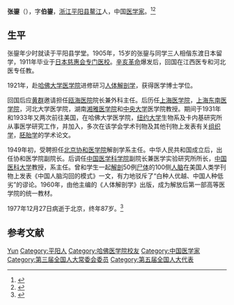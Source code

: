 '''张鋆'''（{{bd|1890年||1977年|catIdx=}}），字'''伯鋆'''，[[浙江|浙江]][[平阳县|平阳县]][[鳌江镇_(平阳县)|鳌江]]人，中国[[医学家|医学家]]。<ref>{{Cite book|title=20世纪中华人物名字号辞典|author=周家珍编著|publisher=法律出版社|year=2000|isbn=9787503628320|location=北京|pages=}}</ref><ref>{{Cite book|title=中国近现代人物别名词典|author=徐为民编|publisher=沈阳出版社|year=1993|isbn=|location=沈阳|pages=}}</ref>

== 生平 ==
张鋆年少时就读于平阳县学堂。1905年，15岁的张鋆与同学三人相偕东渡日本留学，1911年毕业于[[东京慈惠会医科大学|日本慈惠会专门医校]]。[[辛亥革命|辛亥革命]]爆发后，回国在江西医专和河北医专任教。

1921年，赴[[哈佛大学医学院|哈佛大学医学院]]进修研习[[人体解剖学|人体解剖学]]，获得医学博士学位。

回国后应[[黄群|黄群]]邀请担任[[温州医科大学附属第一医院|瓯海医院]]院长兼外科主任。后历任[[上海医学院|上海医学院]]，[[上海东南医学院|上海东南医学院]]，河北大学医学院，湖南[[湘雅医学院|湘雅医学院]]和[[国立中央大学_(南京)|中央大学]]医学院教授。期间于1931年和1933年又两次前往美国，在哈佛大学医学院，[[纽约大学|纽约大学]]生物系及卡内基研究所从事医学研究工作，并加入{{link-en|美国解剖学会|American Association of Anatomists|美国解剖学会}}，多次在该学会学术刊物及其他刊物上发表有关[[组织学|组织学]]，[[胚胎学|胚胎学]]的学术论文。

1949年初，受聘担任[[北京协和医学院|北京协和医学院]]解剖学系主任。中华人民共和国成立后，出任协和医学院副院长。后调任[[中国医学科学院|中国医学科学院]]副院长兼医学实验研究所所长，[[中国医科大学|中国医科大学]]教授，系主任。曾和学生一起[[解剖|解剖]]50例[[尸体|尸体]]的100侧[[人脑|人脑]]在美国人类学刊物上发表《中国人脑沟回的模式》一文，有力地驳斥了“白种人优越、中国人种低劣”的谬论。1960年，由他主编的《人体解剖学》出版，成为解放后第一部高等医学院的统一教材。

1977年12月27日病逝于北京，终年87岁。<ref>{{Cite book|title=民国人物大辞典|author=徐友春主编; 蔡鸿源, 周兴培副主编|publisher=河北人民出版社|year=1991|isbn=|location=石家庄|pages=}}</ref>

== 参考文献 ==
{{reflist}}

{{Authority control}}
{{DEFAULTSORT:Zhang}}
[[Category:张姓|Yun]]
[[Category:平阳人|Category:平阳人]]
[[Category:哈佛医学院校友|Category:哈佛医学院校友]]
[[Category:中国医学家|Category:中国医学家]]
[[Category:第三届全国人大常委会委员|Category:第三届全国人大常委会委员]]
[[Category:第五届全国人大代表|Category:第五届全国人大代表]]